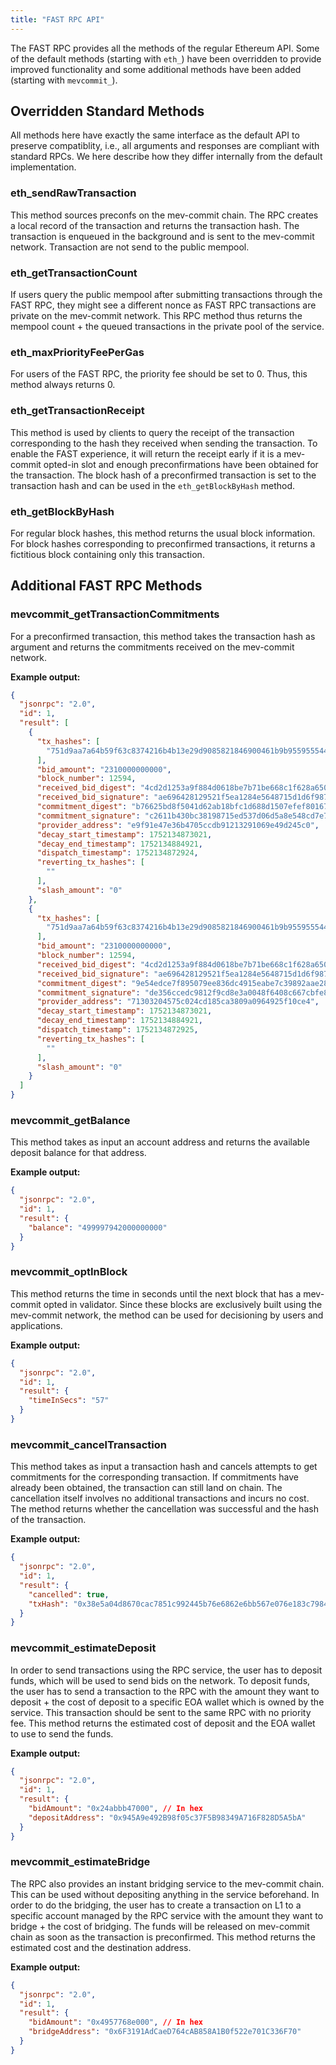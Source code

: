 ```yaml
---
title: "FAST RPC API"
---
```


The FAST RPC provides all the methods of the regular Ethereum API. Some of the default methods (starting with `eth_`) have been overridden to provide improved functionality and some additional methods have been added (starting with `mevcommit_`).

## Overridden Standard Methods

All methods here have exactly the same interface as the default API to preserve compatiblity, i.e., all arguments and responses are compliant with standard RPCs. We here describe how they differ internally from the default implementation.

### eth_sendRawTransaction

This method sources preconfs on the mev-commit chain. The RPC creates a local record of the transaction and returns the transaction hash. The transaction is enqueued in the background and is sent to the mev-commit network. Transaction are not send to the public mempool.

### eth_getTransactionCount

If users query the public mempool after submitting transactions through the FAST RPC, they might see a different nonce as FAST RPC transactions are private on the mev-commit network. This RPC method thus returns the mempool count \+ the queued transactions in the private pool of the service.

### eth_maxPriorityFeePerGas

For users of the FAST RPC, the priority fee should be set to 0. Thus, this method always returns 0.

### eth_getTransactionReceipt

This method is used by clients to query the receipt of the transaction corresponding to the hash they received when sending the transaction. To enable the FAST experience, it will return the receipt early if it is a mev-commit opted-in slot and enough preconfirmations have been obtained for the transaction. The block hash of a preconfirmed transaction is set to the transaction hash and can be used in the `eth_getBlockByHash` method.

### eth_getBlockByHash

For regular block hashes, this method returns the usual block information. For block hashes corresponding to preconfirmed transactions, it returns a fictitious block containing only this transaction.

## Additional FAST RPC Methods

### mevcommit_getTransactionCommitments

For a preconfirmed transaction, this method takes the transaction hash as argument and returns the commitments received on the mev-commit network.

**Example output:**

```json
{
  "jsonrpc": "2.0",
  "id": 1,
  "result": [
    {
      "tx_hashes": [
        "751d9aa7a64b59f63c8374216b4b13e29d9085821846900461b9b95595554449"
      ],
      "bid_amount": "2310000000000",
      "block_number": 12594,
      "received_bid_digest": "4cd2d1253a9f884d0618be7b71be668c1f628a650d569bf9891e698d04180f37",
      "received_bid_signature": "ae696428129521f5ea1284e5648715d1d6f9878327d8a0ee64f38c92af31bdeb5bcdb4eb45dd74774ae27e8e80e9f7980a8aa18c6c47df7f4c0474ae8771cf381c",
      "commitment_digest": "b76625bd8f5041d62ab18bfc1d688d1507efef801670afa7c227b45720ccae00",
      "commitment_signature": "c2611b430bc38198715ed537d06d5a8e548cd7e73a6b4c9cd3b8898851c736b75b851d5547d46eefe2456a45b71eed4b13f54a1f5949c3a8945d1aa8afd979b01b",
      "provider_address": "e9f91e47e36b4705ccdb91213291069e49d245c0",
      "decay_start_timestamp": 1752134873021,
      "decay_end_timestamp": 1752134884921,
      "dispatch_timestamp": 1752134872924,
      "reverting_tx_hashes": [
        ""
      ],
      "slash_amount": "0"
    },
    {
      "tx_hashes": [
        "751d9aa7a64b59f63c8374216b4b13e29d9085821846900461b9b95595554449"
      ],
      "bid_amount": "2310000000000",
      "block_number": 12594,
      "received_bid_digest": "4cd2d1253a9f884d0618be7b71be668c1f628a650d569bf9891e698d04180f37",
      "received_bid_signature": "ae696428129521f5ea1284e5648715d1d6f9878327d8a0ee64f38c92af31bdeb5bcdb4eb45dd74774ae27e8e80e9f7980a8aa18c6c47df7f4c0474ae8771cf381c",
      "commitment_digest": "9e54edce7f895079ee836dc4915eabe7c39892aae281640ffeb96541618908f4",
      "commitment_signature": "de356ccedc9812f9cd8e3a0048f6408c667cbfe854ac4bb5a9090180c90aa025603ae74f2a70cf043e8b81f2a09c4c1e2bb6d9750db602a31d2d31458e1938c11b",
      "provider_address": "71303204575c024cd185ca3809a0964925f10ce4",
      "decay_start_timestamp": 1752134873021,
      "decay_end_timestamp": 1752134884921,
      "dispatch_timestamp": 1752134872925,
      "reverting_tx_hashes": [
        ""
      ],
      "slash_amount": "0"
    }
  ]
}
```

### mevcommit_getBalance

This method takes as input an account address and returns the available deposit balance for that address.

**Example output:**

```json
{
  "jsonrpc": "2.0",
  "id": 1,
  "result": {
    "balance": "499997942000000000"
  }
}
```

### mevcommit_optInBlock

This method returns the time in seconds until the next block that has a mev-commit opted in validator. Since these blocks are exclusively built using the mev-commit network, the method can be used for decisioning by users and applications.

**Example output:**

```json
{
  "jsonrpc": "2.0",
  "id": 1,
  "result": {
    "timeInSecs": "57"
  }
}
```

### mevcommit_cancelTransaction

This method takes as input a transaction hash and cancels attempts to get commitments for the corresponding transaction. If commitments have already been obtained, the transaction can still land on chain. The cancellation itself involves no additional transactions and incurs no cost.
The method returns whether the cancellation was successful and the hash of the transaction.

**Example output:**

```json
{
  "jsonrpc": "2.0",
  "id": 1,
  "result": {
    "cancelled": true,
    "txHash": "0x38e5a04d8670cac7851c992445b76e6862e6bb567e076e183c7984c8fc71a3c7"
  }
}
```

### mevcommit_estimateDeposit

In order to send transactions using the RPC service, the user has to deposit funds, which will be used to send bids on the network. To deposit funds, the user has to send a transaction to the RPC with the amount they want to deposit \+ the cost of deposit to a specific EOA wallet which is owned by the service. This transaction should be sent to the same RPC with no priority fee. This method returns the estimated cost of deposit and the EOA wallet to use to send the funds.

**Example output:**

```json
{
  "jsonrpc": "2.0",
  "id": 1,
  "result": {
    "bidAmount": "0x24abbb47000", // In hex
    "depositAddress": "0x945A9e492B98f05c37F5B98349A716F828D5A5bA"
  }
}
```

### mevcommit_estimateBridge

The RPC also provides an instant bridging service to the mev-commit chain. This can be used  without depositing anything in the service beforehand. In order to do the bridging, the user has to create a transaction on L1 to a specific account managed by the RPC service with the amount they want to bridge \+ the cost of bridging. The funds will be released on mev-commit chain as soon as the transaction is preconfirmed. This method returns the estimated cost and the destination address.

**Example output:**

```json
{
  "jsonrpc": "2.0",
  "id": 1,
  "result": {
    "bidAmount": "0x4957768e000", // In hex
    "bridgeAddress": "0x6F3191AdCaeD764cAB858A1B0f522e701C336F70"
  }
}
```